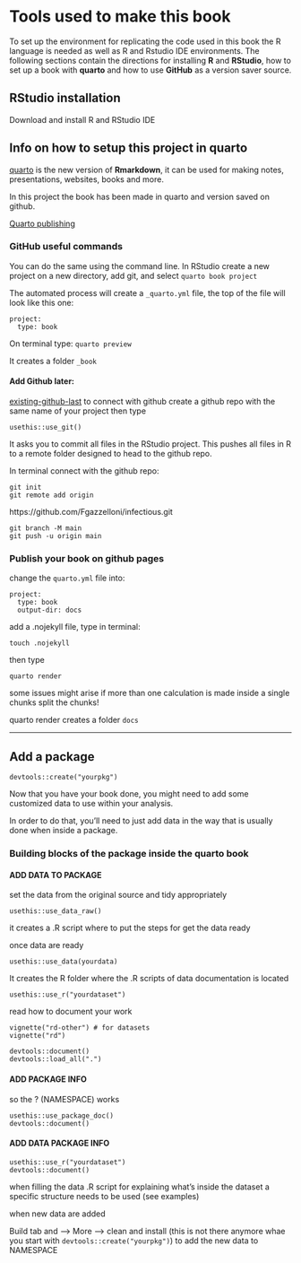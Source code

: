 # Tools used to make this book {#sec-appendixB}

To set up the environment for replicating the code used in this book the R language is needed as well as R and Rstudio IDE environments. The following sections contain the directions for installing **R** and **RStudio**, how to set up a book with **quarto** and how to use **GitHub** as a version saver source.

## RStudio installation

Download and install R and RStudio IDE

## Info on how to setup this project in quarto

[quarto](https://quarto.org/) is the new version of **Rmarkdown**, it can be used for making notes, presentations, websites, books and more.

In this project the book has been made in quarto and version saved on github.

[Quarto publishing](https://quarto.org/docs/publishing/github-pages.html)

### GitHub useful commands

You can do the same using the command line. In RStudio create a new project on a new directory, add git, and select `quarto book project`

The automated process will create a `_quarto.yml` file, the top of the file will look like this one:

```         
project:
  type: book
```

On terminal type: `quarto preview`

It creates a folder `_book`

#### Add Github later:

[existing-github-last](https://happygitwithr.com/existing-github-last.html) to connect with github create a github repo with the same name of your project then type

```         
usethis::use_git()
```

It asks you to commit all files in the RStudio project. This pushes all files in R to a remote folder designed to head to the github repo.

In terminal connect with the github repo:

```         
git init 
git remote add origin
```

https://github.com/Fgazzelloni/infectious.git

```         
git branch -M main 
git push -u origin main 
```

### Publish your book on github pages

change the `quarto.yml` file into:

```         
project: 
  type: book 
  output-dir: docs 
```

add a .nojekyll file, type in terminal:

```         
touch .nojekyll 
```

then type

```         
quarto render 
```

some issues might arise if more than one calculation is made inside a single chunks split the chunks!

quarto render creates a folder `docs`

------------------------------------------------------------------------

## Add a package

```         
devtools::create("yourpkg")
```

Now that you have your book done, you might need to add some customized data to use within your analysis.

In order to do that, you'll need to just add data in the way that is usually done when inside a package.

### Building blocks of the package inside the quarto book

#### ADD DATA TO PACKAGE

set the data from the original source and tidy appropriately

```         
usethis::use_data_raw()
```

it creates a .R script where to put the steps for get the data ready

once data are ready

```         
usethis::use_data(yourdata)
```

It creates the R folder where the .R scripts of data documentation is located

```         
usethis::use_r("yourdataset")
```

read how to document your work

```         
vignette("rd-other") # for datasets
vignette("rd")

devtools::document()
devtools::load_all(".")
```

#### ADD PACKAGE INFO

so the ? (NAMESPACE) works

```         
usethis::use_package_doc()
devtools::document()
```

#### ADD DATA PACKAGE INFO

```         
usethis::use_r("yourdataset")
devtools::document()
```

when filling the data .R script for explaining what's inside the dataset a specific structure needs to be used (see examples)

when new data are added

Build tab and ---\> More ---\> clean and install (this is not there anymore whae you start with `devtools::create("yourpkg")`) to add the new data to NAMESPACE
